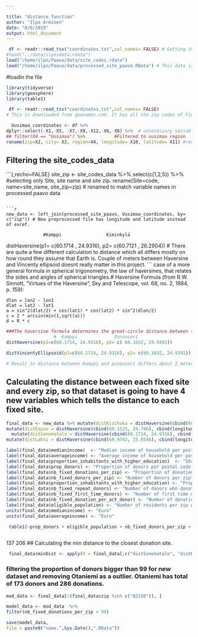 ```yaml
---

title: "distance_function"
author: "Ilpo Arminen"
date: "8/6/2019"
output: html_document
---
```



```r
 df <- readr::read_tsv("coordinates.txt",col_names= FALSE) # Getting the coordinates from geonames.org, because Geosphere package do not work with eurefin coordinates. 
#load("../data/ilposdata.rdata")
load("/home/ilpo/Paavo/data/site_codes.rdata")
load("/home/ilpo/Paavo/data/processed_site_paavo.RData") # This data is filtered by site 
```
#loadin the file 



```r
library(tidyverse)
library(geosphere)
library(table1)
```

```r
 df <- readr::read_tsv("coordinates.txt",col_names= FALSE)
# This is downloaded from geonames.com. It has all the zip codes of Finland with longitude and latitude. 

  Uusimaa_coordinates <- df %>% 
dplyr::select(-X1,-X5, -X7,-X9,-X12,-X6,-X8) %>%  # unnecessary variables
## filter(X4 == "Uusimaa") %>%           #Filtered to uusimaa region
rename(zip=X2, city= X3, region=X4, longitude= X10, latitude= X11) #renaming the variables 

```


## Filtering the site_codes_data

```{,recho=FALSE}
site_zip <- site_codes_data %>% 
select(c(1,2,5)) %>% #selecting only Site, site name and site zip. 
rename(Site=code, name=site_name, site_zip=zip)   # renamed to match variable names in processed paavo data 



```

```r


new_data <- left_join(processed_site_paavo, Uusimaa_coordinates, by= c("zip")) # Now preprocessed file has longitude and latitude instead of euref. 

```


                  #Kamppi                 Kiminkylä
distHaversine(p1= c(60.1714 , 24.9316), p2= c(60.7121 , 26.2904)) # There are quite a few different calculation to distance which all differs mostly on how round they assume that Earth is.  Couple of meters between Haversine and Vincenty ellipsoid doesnt really matter in this project. 
``` case of a more general formula in spherical trigonometry, the law of haversines, that relates the sides and angles of spherical triangles.# Haversine Formula (from R.W. Sinnott, "Virtues of the Haversine", Sky and Telescope, vol. 68, no. 2, 1984, p. 159):

    dlon = lon2 - lon1
    dlat = lat2 - lat1
    a = sin^2(dlat/2) + cos(lat1) * cos(lat2) * sin^2(dlon/2)
    c = 2 * arcsin(min(1,sqrt(a)))
    d = R * c
    
    
```r

###The haversine formula determines the great-circle distance between two points on a sphere given their longitudes and latitudes. VincentyEllipsoid differs on on Haversine on taking more exact picture on how round or ellipsoid the earth sphere is. 
                  #  Kamppi              Punavuori
distHaversine(p1=c(60.1714, 24.9316), p2= c( 60.1632, 24.9391))

distVincentyEllipsoid(p1=c(60.1714, 24.9316), p2= c(60.1632, 24.9391))

# Result in distance between Kamppi and punavuori differs about 2 meters, so its not gonna make a lot of bias on which to choose. 
```
## Calculating the distance between each fixed site and every zip, so that dataset is going to have 4 new variables which tells the distance to each fixed site.     

```r
final_data <- new_data %>% mutate(distKivihaka = distHaversine(cbind(60.2106, 24.9035), cbind(longitude,latitude))) %>% 
mutate(distEspoo = distHaversine(cbind(60.1525, 24.746), cbind(longitude,latitude))) %>% 
  mutate(distSanomatalo = distHaversine(cbind(60.1714, 24.9316), cbind(longitude,latitude))) %>% 
mutate(distLahti = distHaversine(cbind(60.9742, 25.6586), cbind(longitude,latitude)))
```



```r

label(final_data$medianincome)  <- "Median income of household per postal code"
label(final_data$averageincome) <- "Average income of household per postal code"
label(final_data$proportion_inhabitants_with_higher_education)  <- "Share of inhabitants with higher education per postal code"
label(final_data$prop_donors) <- "Proportion of donors per postal code "
label(final_data$nb_fixed_donations_per_zip) <- "Proportion of donations per postal code"
label(final_data$nb_fixed_donors_per_zip) <- "Number of donors per zip"
label(final_data$proportion_inhabitants_with_higher_education) <- "Proportion_inhabitants_with_higher_education"
label(final_data$nb_fixed_repeat_donors) <- "Number of donors who donated more than once per zip"
label(final_data$nb_fixed_first_time_donors) <- "Number of first time donors per zip"
label(final_data$nb_fixed_donation_per_act_donor) <- "Number of donations divided by numbers of donor per zip"
label(final_data$eligible_population) <- "Number of residents per zip who is suitable for donating blood"
units(final_data$medianincome) <- "Euro"
units(final_data$averageincome) <- "Euro" 

 table1(~prop_donors + eligible_population + nb_fixed_donors_per_zip + nb_fixed_donations_per_zip + nb_fixed_donors_per_zip + medianincome + averageincome + proportion_inhabitants_with_higher_education + proportion_inhabitants_with_higher_education + prop_repeat_donors + prop_new_donors + prop_donors + nb_fixed_donation_per_act_donor,data = final_data, overall = "Total", topclass="Rtable1-grid Rtable1-center")



``` 
137 206
## Calculating the min distance to the closest donation site. 

```r
 final_data$minDist <- apply(X = final_data[,c("distSanomatalo", "distKivihaka", "distEspoo", "distLahti")],FUN = min,MARGIN = 1,na.rm=TRUE)

```

### filtering the proportion of donors bigger than 99 for new dataset and removing Otaniemi as a outlier. Otaniemi has total of 173 donors and 286 donations. 
```r

mod_data <- final_data[!(final_data$zip %in% c("02150")), ]

model_data <- mod_data  %>% 
filter(nb_fixed_donations_per_zip > 99)

```

```r
save(model_data,
file = paste0("name.",Sys.Date(),".RData"))
```


